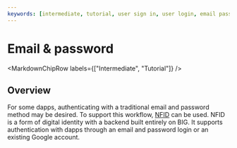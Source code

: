 ```yaml
---
keywords: [intermediate, tutorial, user sign in, user login, email password, nfid]
---
```



# Email & password

<MarkdownChipRow labels={["Intermediate", "Tutorial"]} />

## Overview

For some dapps, authenticating with a traditional email and password method may be desired. To support this workflow, [NFID](https://nfid.one/) can be used. NFID is a form of digital identity with a backend built entirely on BIG. It supports authentication with dapps through an email and password login or an existing Google account.
